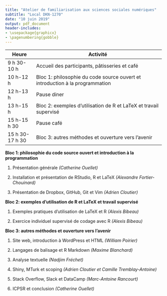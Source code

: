 ---
title: "Atelier de familiarisation aux sciences sociales numériques"
subtitle: "Local DKN-1270"
date: "10 juin 2019"
output: pdf_document
header-includes:
- \usepackage{graphicx}
- \pagenumbering{gobble}
---
|Heure|Activité|
|---------------|-----------------------------------------------------------------|
|9 h 30-10 h|Accueil des participants, pâtisseries et café|
|10 h-12 h|Bloc 1: philosophie du code source ouvert et introduction à la programmation|
|12 h-13 h|Pause diner|
|13 h-15 h|Bloc 2: exemples d'utilisation de R et LaTeX et travail supervisé|
|15 h-15 h 30|Pause café|
|15 h 30-17 h 30|Bloc 3: autres méthodes et ouverture vers l'avenir|

**Bloc 1: philosophie du code source ouvert et introduction à la programmation**

1. Présentation générale *(Catherine Ouellet)*

2. Installation et présentation de RStudio, R et LaTeX *(Alexandre Fortier-Chouinard)*

3. Présentation de Dropbox, GitHub, Git et Vim *(Adrien Cloutier)*

**Bloc 2: exemples d'utilisation de R et LaTeX et travail supervisé**

1. Exemples pratiques d'utilisation de LaTeX et R *(Alexis Bibeau)*

2. Exercice individuel supervisé de codage avec R *(Alexis Bibeau)*

**Bloc 3: autres méthodes et ouverture vers l'avenir**

1. Site web, introduction à WordPress et HTML *(William Poirier)*

2. Langages de balisage et R Markdown *(Maxime Blanchard)*

3. Analyse textuelle *(Nadjim Fréchet)*

4. Shiny, MTurk et scoping *(Adrien Cloutier et Camille Tremblay-Antoine)*

5. Stack Overflow, Slack et DataCamp *(Marc-Antoine Rancourt)*

6. ICPSR et conclusion *(Catherine Ouellet)*

\vspace*{\fill} \flushright \includegraphics[width=2in]{CLESSN.png}